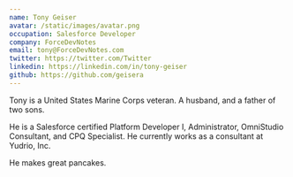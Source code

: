 ```yaml
---
name: Tony Geiser
avatar: /static/images/avatar.png
occupation: Salesforce Developer
company: ForceDevNotes
email: tony@ForceDevNotes.com
twitter: https://twitter.com/Twitter
linkedin: https://linkedin.com/in/tony-geiser
github: https://github.com/geisera
---
```


Tony is a United States Marine Corps veteran. A husband, and a father of two sons.

He is a Salesforce certified Platform Developer I, Administrator, OmniStudio Consultant, and CPQ Specialist. He currently works as a consultant at Yudrio, Inc.

He makes great pancakes.
